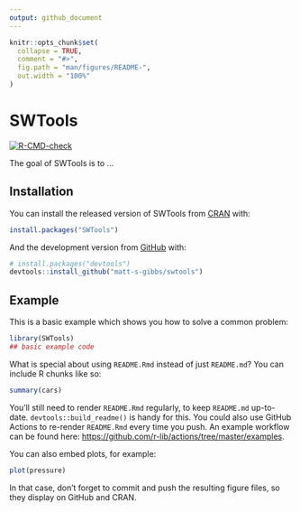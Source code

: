```yaml
---
output: github_document
---
```


<!-- README.md is generated from README.Rmd. Please edit that file -->

```r
knitr::opts_chunk$set(
  collapse = TRUE,
  comment = "#>",
  fig.path = "man/figures/README-",
  out.width = "100%"
)
```

# SWTools

<!-- badges: start -->
  [![R-CMD-check](https://github.com/matt-s-gibbs/swtools/workflows/R-CMD-check/badge.svg)](https://github.com/matt-s-gibbs/swtools/actions)
  <!-- badges: end -->

The goal of SWTools is to ...

## Installation

You can install the released version of SWTools from [CRAN](https://CRAN.R-project.org) with:

``` r
install.packages("SWTools")
```

And the development version from [GitHub](https://github.com/) with:

``` r
# install.packages("devtools")
devtools::install_github("matt-s-gibbs/swtools")
```
## Example

This is a basic example which shows you how to solve a common problem:

```r
library(SWTools)
## basic example code
```

What is special about using `README.Rmd` instead of just `README.md`? You can include R chunks like so:

```r
summary(cars)
```

You'll still need to render `README.Rmd` regularly, to keep `README.md` up-to-date. `devtools::build_readme()` is handy for this. You could also use GitHub Actions to re-render `README.Rmd` every time you push. An example workflow can be found here: <https://github.com/r-lib/actions/tree/master/examples>.

You can also embed plots, for example:

```r
plot(pressure)
```

In that case, don't forget to commit and push the resulting figure files, so they display on GitHub and CRAN.
